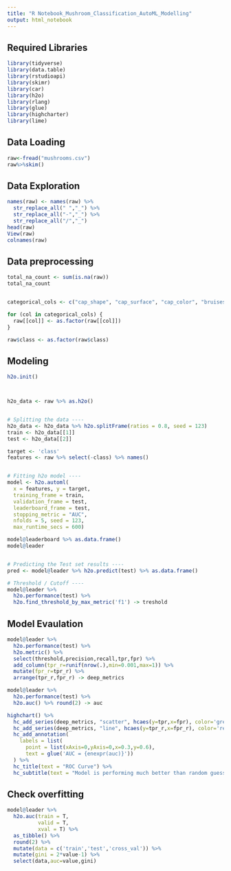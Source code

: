 ---
title: "R Notebook_Mushroom_Classification_AutoML_Modelling"
output: html_notebook
---
## Required Libraries


```{r}
library(tidyverse)
library(data.table)
library(rstudioapi)
library(skimr)
library(car)
library(h2o)
library(rlang)
library(glue)
library(highcharter)
library(lime) 
```
## Data Loading
```{r}
raw<-fread("mushrooms.csv")
raw%>%skim()
```

## Data Exploration
```{r}
names(raw) <- names(raw) %>% 
  str_replace_all(" ","_") %>% 
  str_replace_all("-","_") %>% 
  str_replace_all("/","_")
head(raw)
View(raw)
colnames(raw)
```
## Data preprocessing

```{r}
total_na_count <- sum(is.na(raw))
total_na_count


categorical_cols <- c("cap_shape", "cap_surface", "cap_color", "bruises%3F", "odor", "gill_attachment", "gill_spacing", "gill_size", "gill_color", "stalk_shape", "stalk_root", "stalk_surface_above_ring", "stalk_surface_below_ring", "stalk_color_above_ring", "stalk_color_below_ring", "veil_type", "veil_color", "ring_number", "ring_type", "spore_print_color", "population", "habitat")

for (col in categorical_cols) {
  raw[[col]] <- as.factor(raw[[col]])
}

raw$class <- as.factor(raw$class)


```











## Modeling
```{r}
h2o.init()



h2o_data <- raw %>% as.h2o()


# Splitting the data ----
h2o_data <- h2o_data %>% h2o.splitFrame(ratios = 0.8, seed = 123)
train <- h2o_data[[1]]
test <- h2o_data[[2]]

target <- 'class'
features <- raw %>% select(-class) %>% names()


# Fitting h2o model ----
model <- h2o.automl(
  x = features, y = target,
  training_frame = train,
  validation_frame = test,
  leaderboard_frame = test,
  stopping_metric = "AUC",
  nfolds = 5, seed = 123,
  max_runtime_secs = 600)

model@leaderboard %>% as.data.frame()
model@leader 


# Predicting the Test set results ----
pred <- model@leader %>% h2o.predict(test) %>% as.data.frame()

# Threshold / Cutoff ----  
model@leader %>% 
  h2o.performance(test) %>% 
  h2o.find_threshold_by_max_metric('f1') -> treshold

```
## Model Evaulation
```{r}


model@leader %>% 
  h2o.performance(test) %>% 
  h2o.metric() %>% 
  select(threshold,precision,recall,tpr,fpr) %>% 
  add_column(tpr_r=runif(nrow(.),min=0.001,max=1)) %>% 
  mutate(fpr_r=tpr_r) %>% 
  arrange(tpr_r,fpr_r) -> deep_metrics

model@leader %>% 
  h2o.performance(test) %>% 
  h2o.auc() %>% round(2) -> auc

highchart() %>% 
  hc_add_series(deep_metrics, "scatter", hcaes(y=tpr,x=fpr), color='green', name='TPR') %>%
  hc_add_series(deep_metrics, "line", hcaes(y=tpr_r,x=fpr_r), color='red', name='Random Guess') %>% 
  hc_add_annotation(
    labels = list(
      point = list(xAxis=0,yAxis=0,x=0.3,y=0.6),
      text = glue('AUC = {enexpr(auc)}'))
  ) %>%
  hc_title(text = "ROC Curve") %>% 
  hc_subtitle(text = "Model is performing much better than random guessing") 

```
## Check overfitting
```{r}
model@leader %>%
  h2o.auc(train = T,
          valid = T,
          xval = T) %>%
  as_tibble() %>%
  round(2) %>%
  mutate(data = c('train','test','cross_val')) %>%
  mutate(gini = 2*value-1) %>%
  select(data,auc=value,gini)
```




















